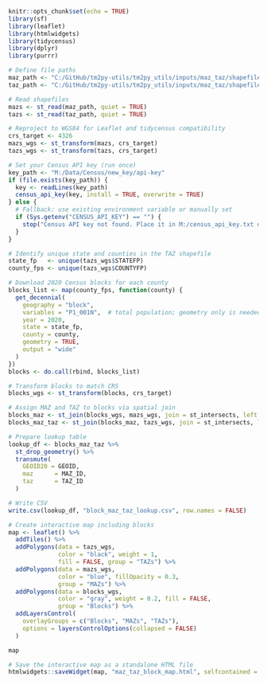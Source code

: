 ```r
knitr::opts_chunk$set(echo = TRUE)
library(sf)
library(leaflet)
library(htmlwidgets)
library(tidycensus)
library(dplyr)
library(purrr)
```

```r
# Define file paths
maz_path <- "C:/GitHub/tm2py-utils/tm2py_utils/inputs/maz_taz/shapefiles/mazs_TM2_v2_2.shp"
taz_path <- "C:/GitHub/tm2py-utils/tm2py_utils/inputs/maz_taz/shapefiles/tazs_TM2_v2_2.shp"

# Read shapefiles
mazs <- st_read(maz_path, quiet = TRUE)
tazs <- st_read(taz_path, quiet = TRUE)

# Reproject to WGS84 for Leaflet and tidycensus compatibility
crs_target <- 4326
mazs_wgs <- st_transform(mazs, crs_target)
tazs_wgs <- st_transform(tazs, crs_target)
```

```r
# Set your Census API key (run once)
key_path <- "M:/Data/Census/new_key/api-key"
if (file.exists(key_path)) {
  key <- readLines(key_path)
  census_api_key(key, install = TRUE, overwrite = TRUE)
} else {
  # Fallback: use existing environment variable or manually set
  if (Sys.getenv("CENSUS_API_KEY") == "") {
    stop("Census API key not found. Place it in M:/census_api_key.txt or set CENSUS_API_KEY env var.")
  }
}

# Identify unique state and counties in the TAZ shapefile
state_fp   <- unique(tazs_wgs$STATEFP)
county_fps <- unique(tazs_wgs$COUNTYFP)

# Download 2020 Census blocks for each county
blocks_list <- map(county_fps, function(county) {
  get_decennial(
    geography = "block",
    variables = "P1_001N",  # total population; geometry only is needed
    year = 2020,
    state = state_fp,
    county = county,
    geometry = TRUE,
    output = "wide"
  )
})
blocks <- do.call(rbind, blocks_list)

# Transform blocks to match CRS
blocks_wgs <- st_transform(blocks, crs_target)
```

```r
# Assign MAZ and TAZ to blocks via spatial join
blocks_maz <- st_join(blocks_wgs, mazs_wgs, join = st_intersects, left = TRUE)
blocks_maz_taz <- st_join(blocks_maz, tazs_wgs, join = st_intersects, left = TRUE)

# Prepare lookup table
lookup_df <- blocks_maz_taz %>%
  st_drop_geometry() %>%
  transmute(
    GEOID20 = GEOID,
    maz      = MAZ_ID,
    taz      = TAZ_ID
  )

# Write CSV
write.csv(lookup_df, "block_maz_taz_lookup.csv", row.names = FALSE)
```

```r
# Create interactive map including blocks
map <- leaflet() %>%
  addTiles() %>%
  addPolygons(data = tazs_wgs,
              color = "black", weight = 1,
              fill = FALSE, group = "TAZs") %>%
  addPolygons(data = mazs_wgs,
              color = "blue", fillOpacity = 0.3,
              group = "MAZs") %>%
  addPolygons(data = blocks_wgs,
              color = "gray", weight = 0.2, fill = FALSE,
              group = "Blocks") %>%
  addLayersControl(
    overlayGroups = c("Blocks", "MAZs", "TAZs"),
    options = layersControlOptions(collapsed = FALSE)
  )

map
```

```r
# Save the interactive map as a standalone HTML file
htmlwidgets::saveWidget(map, "maz_taz_block_map.html", selfcontained = TRUE)
```


